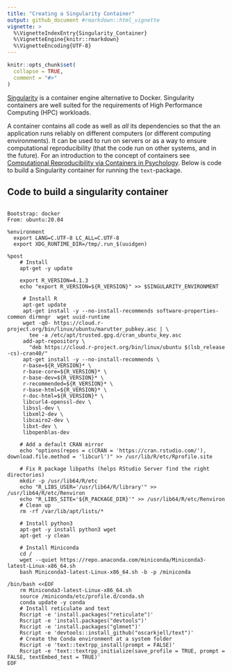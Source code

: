 ```yaml
---
title: "Creating a Singularity Container"
output: github_document #rmarkdown::html_vignette
vignette: >
  %\VignetteIndexEntry{Singularity_Container}
  %\VignetteEngine{knitr::rmarkdown}
  %\VignetteEncoding{UTF-8}
---
```


```r
knitr::opts_chunk$set(
  collapse = TRUE,
  comment = "#>"
)
```

[Singularity](https://apptainer.org/) is a container engine alternative to Docker. Singularity containers are well suited for the requirements of High Performance Computing (HPC) workloads.

A container contains all code as well as *all* its dependencies so that the an application runs reliably on different computers (or different computing environments). It can be used to run on servers or as a way to ensure computational reproducibility (that the code run on other systems, and in the future). For an introduction to the concept of containers see [Computational Reproducibility via Containers in Psychology](https://open.lnu.se/index.php/metapsychology/article/view/892/). Below is code to build a Singularity container for running the ```text```-package.

## Code to build a singularity container
``` 

Bootstrap: docker
From: ubuntu:20.04

%environment
  export LANG=C.UTF-8 LC_ALL=C.UTF-8
  export XDG_RUNTIME_DIR=/tmp/.run_$(uuidgen)

%post
    # Install
    apt-get -y update

    export R_VERSION=4.1.3
    echo "export R_VERSION=${R_VERSION}" >> $SINGULARITY_ENVIRONMENT

     # Install R
     apt-get update
     apt-get install -y --no-install-recommends software-properties-common dirmngr  wget uuid-runtime
     wget -qO- https://cloud.r-project.org/bin/linux/ubuntu/marutter_pubkey.asc | \
       tee -a /etc/apt/trusted.gpg.d/cran_ubuntu_key.asc
     add-apt-repository \
       "deb https://cloud.r-project.org/bin/linux/ubuntu $(lsb_release -cs)-cran40/"
     apt-get install -y --no-install-recommends \
     r-base=${R_VERSION}* \
     r-base-core=${R_VERSION}* \
     r-base-dev=${R_VERSION}* \
     r-recommended=${R_VERSION}* \
     r-base-html=${R_VERSION}* \
     r-doc-html=${R_VERSION}* \
     libcurl4-openssl-dev \
     libssl-dev \
     libxml2-dev \
     libcairo2-dev \
     libxt-dev \
     libopenblas-dev

    # Add a default CRAN mirror
    echo "options(repos = c(CRAN = 'https://cran.rstudio.com/'), download.file.method = 'libcurl')" >> /usr/lib/R/etc/Rprofile.site

    # Fix R package libpaths (helps RStudio Server find the right directories)
    mkdir -p /usr/lib64/R/etc
    echo "R_LIBS_USER='/usr/lib64/R/library'" >> /usr/lib64/R/etc/Renviron
    echo "R_LIBS_SITE='${R_PACKAGE_DIR}'" >> /usr/lib64/R/etc/Renviron
    # Clean up
    rm -rf /var/lib/apt/lists/*

    # Install python3
    apt-get -y install python3 wget
    apt-get -y clean

    # Install Miniconda
    cd /
    wget --quiet https://repo.anaconda.com/miniconda/Miniconda3-latest-Linux-x86_64.sh
    bash Miniconda3-latest-Linux-x86_64.sh -b -p /miniconda

/bin/bash <<EOF
    rm Miniconda3-latest-Linux-x86_64.sh
    source /miniconda/etc/profile.d/conda.sh
    conda update -y conda
    # Install reticulate and text
    Rscript -e 'install.packages("reticulate")'
    Rscript -e 'install.packages("devtools")'
    Rscript -e 'install.packages("glmnet")'
    Rscript -e 'devtools::install_github("oscarkjell/text")'
    # Create the Conda environment at a system folder
    Rscript -e 'text::textrpp_install(prompt = FALSE)'
    Rscript -e 'text::textrpp_initialize(save_profile = TRUE, prompt = FALSE, textEmbed_test = TRUE)'
EOF



```

 

